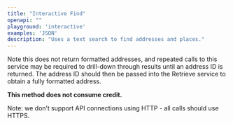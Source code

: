 ```yaml
---
title: "Interactive Find"
openapi: ""
playground: 'interactive'
examples: 'JSON'
description: "Uses a text search to find addresses and places."
---
```


Note this does not return formatted addresses, and repeated calls to this service may be required to drill-down through results until an address ID is returned. The address ID should then be passed into the Retrieve service to obtain a fully formatted address.

**This method does not consume credit.**

Note: we don’t support API connections using HTTP - all calls should use HTTPS.